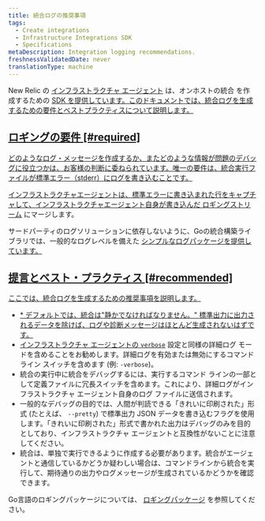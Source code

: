 ```yaml
---
title: 統合ログの推奨事項
tags:
  - Create integrations
  - Infrastructure Integrations SDK
  - Specifications
metaDescription: Integration logging recommendations.
freshnessValidatedDate: never
translationType: machine
---
```


New Relic の [インフラストラクチャ エージェント](/docs/infrastructure/new-relic-infrastructure/getting-started/introduction-new-relic-infrastructure) は、オンホストの統合 を作成するための [SDK を提供しています。このドキュメントでは、統合ログを生成するための要件とベストプラクティスについて説明します。](/docs/infrastructure/host-integrations/infrastructure-integrations-sdk/get-started/introduction-infrastructure-integrations-sdk/)

## [ロギングの要件 \[#required\]](/docs/infrastructure/host-integrations/infrastructure-integrations-sdk/get-started/introduction-infrastructure-integrations-sdk/)

[どのようなログ・メッセージを作成するか、またどのような情報が問題のデバッグに役立つかは、お客様の判断に委ねられています。唯一の要件は、統合実行ファイルが標準エラー（stderr）にログを書き込むことです。](/docs/infrastructure/host-integrations/infrastructure-integrations-sdk/get-started/introduction-infrastructure-integrations-sdk/)

[インフラストラクチャエージェントは、標準エラーに書き込まれた行をキャプチャして、インフラストラクチャエージェント自身が書き込んだ ](/docs/infrastructure/host-integrations/infrastructure-integrations-sdk/get-started/introduction-infrastructure-integrations-sdk/)[ロギングストリーム](/docs/infrastructure/new-relic-infrastructure/troubleshooting/generating-logs-troubleshooting-infrastructure) にマージします。

サードパーティのログソリューションに依存しないように、Goの統合構築ライブラリでは、一般的なログレベルを備えた [シンプルなログパッケージを提供しています。](https://github.com/newrelic/infra-integrations-sdk/blob/master/docs/toolset/log.md)

## [提言とベスト・プラクティス \[#recommended\]](https://github.com/newrelic/infra-integrations-sdk/blob/master/docs/toolset/log.md)

[ここでは、統合ログを生成するための推奨事項を説明します。](https://github.com/newrelic/infra-integrations-sdk/blob/master/docs/toolset/log.md)

* [\* デフォルトでは、統合は"静かでなければなりません。" 標準出力に出力されるデータを除けば、ログや診断メッセージはほとんど生成されないはずです。](https://github.com/newrelic/infra-integrations-sdk/blob/master/docs/toolset/log.md)
* [インフラストラクチャ エージェントの ](https://github.com/newrelic/infra-integrations-sdk/blob/master/docs/toolset/log.md)[`verbose`](/docs/infrastructure/new-relic-infrastructure/configuration/configure-infrastructure-agent#verbose) 設定と同様の詳細ログ モードを含めることをお勧めします。詳細ログを有効または無効にするコマンド ライン スイッチを含めます (例: `-verbose`)。
* 統合の実行中に統合をデバッグするには、実行するコマンド ラインの一部として定義ファイルに冗長スイッチを含めます。これにより、詳細ログがインフラストラクチャ エージェント自身のログ ファイルに送信されます。
* 一般的なデバッグの目的では、人間が判読できる「きれいに印刷された」形式 (たとえば、 `--pretty`) で標準出力 JSON データを書き込むフラグを使用します。「きれいに印刷された」形式で書かれた出力はデバッグのみを目的としており、インフラストラクチャ エージェントと互換性がないことに注意してください。
* 統合は、単独で実行できるように作成する必要があります。統合がエージェントと通信しているかどうか疑わしい場合は、コマンドラインから統合を実行して、期待通りの出力やログメッセージが生成されているかどうかを確認できます。

Go言語のロギングパッケージについては、 [ロギングパッケージ](https://github.com/newrelic/infra-integrations-sdk/blob/master/docs/toolset/log.md) を参照してください。

